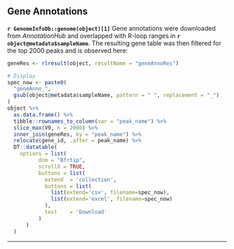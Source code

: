 ## Gene Annotations

**`r GenomeInfoDb::genome(object)[1]`** Gene annotations were downloaded from *AnnotationHub* and overlapped with R-loop ranges in **`r object@metadata$sampleName`**. The resulting gene table was then filtered for the top 2000 peaks and is observed here:

```r
geneRes <- rlresult(object, resultName = "geneAnnoRes")

# Display
spec_now <- paste0(
  "geneAnno_",
  gsub(object@metadata$sampleName, pattern = " ", replacement = "_")
)
object %>%
  as.data.frame() %>%
  tibble::rownames_to_column(var = "peak_name") %>%
  slice_max(V9, n = 2000) %>%
  inner_join(geneRes, by = "peak_name") %>%
  relocate(gene_id, .after = peak_name) %>%
  DT::datatable(
    options = list(
          dom = "Bfrtip", 
          scrollX = TRUE,
          buttons = list(
            extend  = 'collection',
            buttons = list(
              list(extend='csv', filename=spec_now),
              list(extend='excel', filename=spec_now)
            ),
            text    = 'Download'
          )
      )
  )
```



***
